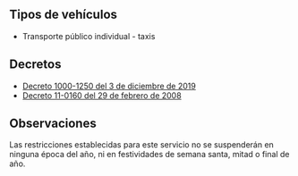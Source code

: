 ## Tipos de vehículos

- Transporte público individual - taxis

## Decretos

- [Decreto 1000-1250 del 3 de diciembre de 2019](https://www.ibague.gov.co/portal/admin/archivos/normatividad/2019/29732-DEC-20191231140146.PDF)
- [Decreto 11-0160 del 29 de febrero de 2008](http://www.ibague.gov.co/portal/admin/archivos/normatividad/2008/DECRETO%20160.PDF)

## Observaciones

Las restricciones establecidas para este servicio no se suspenderán en ninguna época del año, ni en festividades de semana santa, mitad o final de año.
